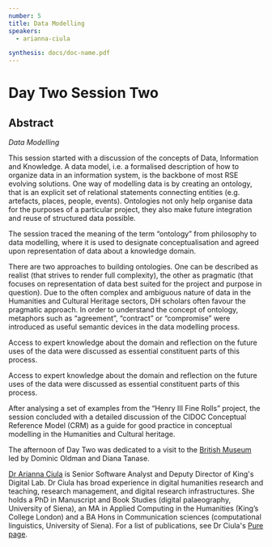 ```yaml
---
number: 5
title: Data Modelling
speakers:
  - arianna-ciula

synthesis: docs/doc-name.pdf
---
```


# Day Two Session Two

## Abstract

_Data Modelling_

This session started with a discussion of the concepts of Data, Information and
Knowledge. A data model, i.e. a formalised description of how to organize data
in an information system, is the backbone of most RSE evolving solutions. One
way of modelling data is by creating an ontology, that is an explicit set of
relational statements connecting entities (e.g. artefacts, places, people,
events). Ontologies not only help organise data for the purposes of a particular
project, they also make future integration and reuse of structured data
possible.

The session traced the meaning of the term “ontology” from philosophy to data
modelling, where it is used to designate conceptualisation and agreed upon
representation of data about a knowledge domain.

There are two approaches to building ontologies. One can be described as realist
(that strives to render full complexity), the other as pragmatic (that focuses
on representation of data best suited for the project and purpose in question).
Due to the often complex and ambiguous nature of data in the Humanities and
Cultural Heritage sectors, DH scholars often favour the pragmatic approach. In
order to understand the concept of ontology, metaphors such as “agreement”,
“contract” or “compromise” were introduced as useful semantic devices in the
data modelling process.

Access to expert knowledge about the domain and reflection on the future uses of
the data were discussed as essential constituent parts of this process.

Access to expert knowledge about the domain and reflection on the future uses of
the data were discussed as essential constituent parts of this process.

After analysing a set of examples from the “Henry III Fine Rolls” project, the
session concluded with a detailed discussion of the CIDOC Conceptual Reference
Model (CRM) as a guide for good practice in conceptual modelling in the
Humanities and Cultural heritage.

The afternoon of Day Two was dedicated to a visit to the
[British Museum](https://www.britishmuseum.org/?gclid=EAIaIQobChMIhrSG-Ymp5wIVWODtCh15GAg3EAAYASAAEgI91_D_BwE)
led by Dominic Oldman and Diana Tanase.

<Download download="docs/2.2-Data_Modelling.pdf" />
<speakers>
<Speaker speaker="arianna-ciula">

[Dr Arianna Ciula](https://www.kdl.kcl.ac.uk/who-we-are/dr-arianna-ciula/) is
Senior Software Analyst and Deputy Director of King's Digital Lab. Dr Ciula has
broad experience in digital humanities research and teaching, research
management, and digital research infrastructures. She holds a PhD in Manuscript
and Book Studies (digital palaeography, University of Siena), an MA in Applied
Computing in the Humanities (King’s College London) and a BA Hons in
Communication sciences (computational linguistics, University of Siena). For a
list of publications, see Dr Ciula's
[Pure page](https://kclpure.kcl.ac.uk/portal/arianna.ciula.html).
